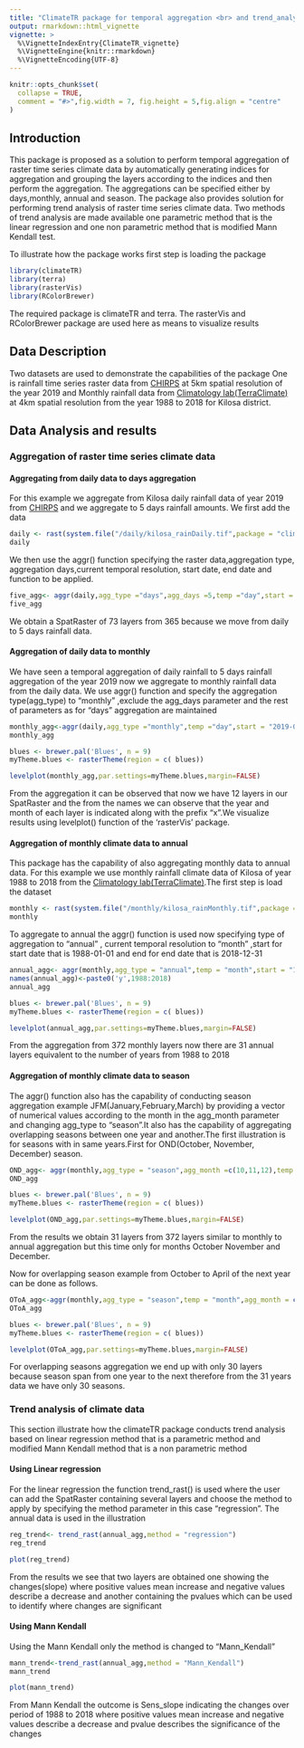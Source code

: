 ```yaml
---
title: "ClimateTR package for temporal aggregation <br> and trend_analysis of climate data"
output: rmarkdown::html_vignette
vignette: >
  %\VignetteIndexEntry{ClimateTR_vignette}
  %\VignetteEngine{knitr::rmarkdown}
  %\VignetteEncoding{UTF-8}
---
```



```r
knitr::opts_chunk$set(
  collapse = TRUE,
  comment = "#>",fig.width = 7, fig.height = 5,fig.align = "centre"
)
```

## Introduction

This package is proposed as a solution to perform temporal aggregation of raster time series climate data by automatically generating indices for aggregation and grouping the layers according to the indices and then perform the aggregation. The aggregations can be specified either by days,monthly, annual and season. The package also provides solution for performing trend analysis of raster time series climate data. Two methods of trend analysis are made available one parametric method that is the linear regression and one non parametric method that is modified Mann Kendall test.


To illustrate how the package works first step is loading the package
```r
library(climateTR)
library(terra)
library(rasterVis)
library(RColorBrewer)
```

The required package is climateTR and terra. The rasterVis and RColorBrewer package are used here as means to visualize results


## Data Description

Two datasets are used to demonstrate the capabilities of the package One is rainfall time series raster data from [CHIRPS](https://www.chc.ucsb.edu/data/chirps) at 5km spatial resolution of the year 2019 and Monthly rainfall data from [Climatology lab(TerraClimate)](https://www.climatologylab.org/terraclimate.html) at 4km spatial resolution from the year 1988 to 2018 for Kilosa district.



## Data Analysis and results

### Aggregation of raster time series climate data
#### Aggregating from daily data to days aggregation
For this example we aggregate from Kilosa daily rainfall data of year 2019 from [CHIRPS](https://www.chc.ucsb.edu/data/chirps) and we aggregate to 5 days rainfall amounts. We first add the data 
```r
daily <- rast(system.file("/daily/kilosa_rainDaily.tif",package = "climateTR"))
daily
```
We then use the aggr() function specifying the raster data,aggregation type, aggregation days,current temporal resolution, start date, end date  and function to be applied.

```r
five_agg<- aggr(daily,agg_type ="days",agg_days =5,temp ="day",start = "2019-01-01",end = "2019-12-31",func = sum)
five_agg
```
We obtain a SpatRaster of 73 layers from 365 because we move from daily to 5 days rainfall data.

#### Aggregation of daily data to monthly
We have seen a temporal aggregation of daily rainfall to 5 days rainfall aggregation of the year 2019 now we aggregate to monthly rainfall data from the daily data. We use aggr() function and specify the aggregation type(agg_type) to "monthly" ,exclude the agg_days parameter and the rest of parameters as for "days" aggregation are maintained

```r
monthly_agg<-aggr(daily,agg_type ="monthly",temp ="day",start = "2019-01-01",end = "2019-12-31",func = sum)
monthly_agg

blues <- brewer.pal('Blues', n = 9)
myTheme.blues <- rasterTheme(region = c( blues))

levelplot(monthly_agg,par.settings=myTheme.blues,margin=FALSE)
```
From the aggregation it can be observed that now we have 12 layers in our SpatRaster and the from the names we can observe that the year and month of each layer is indicated along with the prefix "x".We visualize results using levelplot() function of the 'rasterVis' package.


#### Aggregation of monthly climate data to annual
This package has the capability of also aggregating monthly data to annual data. For this example we use monthly rainfall climate data of Kilosa of year 1988 to 2018 from the [Climatology lab(TerraClimate)](https://www.climatologylab.org/terraclimate.html).The first step is load the dataset

```r
monthly <- rast(system.file("/monthly/kilosa_rainMonthly.tif",package = "climateTR"))
monthly
```
To aggregate to annual the aggr() function is used now specifying type of aggregation to "annual" , current temporal resolution to "month" ,start for start date that is 1988-01-01 and end for end date that is 2018-12-31

```r
annual_agg<- aggr(monthly,agg_type = "annual",temp = "month",start = "1988-01-01",end = "2018-12-31",func = sum)
names(annual_agg)<-paste0('y',1988:2018)
annual_agg

blues <- brewer.pal('Blues', n = 9)
myTheme.blues <- rasterTheme(region = c( blues))

levelplot(annual_agg,par.settings=myTheme.blues,margin=FALSE)

```
From the aggregation from 372 monthly layers now there are 31 annual layers equivalent to the number of years from 1988 to 2018



#### Aggregation of monthly climate data to season
The aggr() function also has the capability of conducting season aggregation example JFM(January,February,March) by providing a vector of numerical values according to the month in the agg_month parameter and changing agg_type to "season".It also has the capability of aggregating overlapping seasons between one year and another.The first illustration is for seasons with in same years.First for OND(October, November, December) season.

```r
OND_agg<- aggr(monthly,agg_type = "season",agg_month =c(10,11,12),temp = "month",start = "1988-01-01",end = "2018-12-31",func = sum)
OND_agg

blues <- brewer.pal('Blues', n = 9)
myTheme.blues <- rasterTheme(region = c( blues))

levelplot(OND_agg,par.settings=myTheme.blues,margin=FALSE)

```
From the results we obtain 31 layers from 372 layers similar to monthly to annual aggregation but this time only for months October November and December.



Now for overlapping season example from October to April of the next year can be done as follows.
```r
OToA_agg<-aggr(monthly,agg_type = "season",temp = "month",agg_month = c(10,11,12,1,2,3,4),start = "1988-01-01",end = "2018-12-31",func = sum)
OToA_agg

blues <- brewer.pal('Blues', n = 9)
myTheme.blues <- rasterTheme(region = c( blues))

levelplot(OToA_agg,par.settings=myTheme.blues,margin=FALSE)
```
For overlapping seasons aggregation we end up with only 30 layers because season span from one year to the next therefore from the 31 years data we have only 30 seasons.



### Trend analysis of climate data
This section illustrate how the climateTR package conducts trend analysis based on linear regression method that is a parametric method and modified Mann Kendall method that is a non parametric method

#### Using Linear regression
For the linear regression the function trend_rast() is used where the user can add the SpatRaster containing several layers and choose the method to apply by specifying the method parameter in this case "regression". The annual data is used in the illustration

```r
reg_trend<- trend_rast(annual_agg,method = "regression")
reg_trend

plot(reg_trend)
```


From the results we see that two layers are obtained one showing the changes(slope) where positive values mean increase and negative values describe a decrease and another containing the pvalues which can be used to identify where changes are significant


#### Using Mann Kendall
Using the Mann Kendall only the method is changed to "Mann_Kendall"

```r
mann_trend<-trend_rast(annual_agg,method = "Mann_Kendall")
mann_trend

plot(mann_trend)
```


From Mann Kendall the outcome is Sens_slope indicating the changes over period of 1988 to 2018 where positive values mean increase and negative values describe a decrease and pvalue describes the significance of the changes

